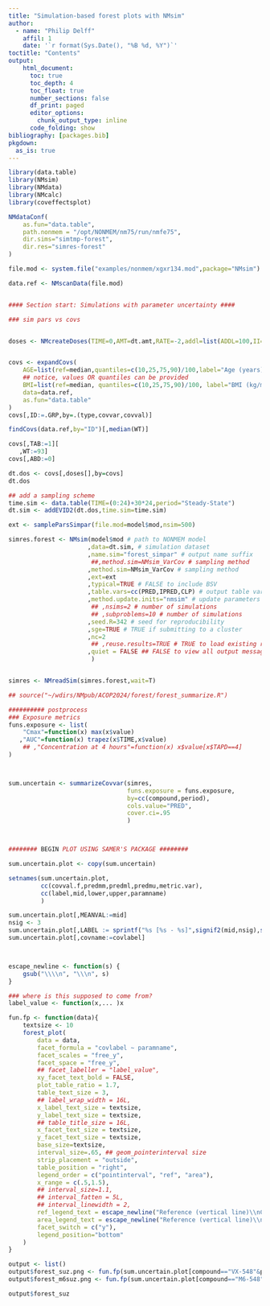 ```yaml
---
title: "Simulation-based forest plots with NMsim"
author: 
  - name: "Philip Delff"
    affil: 1
	date: '`r format(Sys.Date(), "%B %d, %Y")`'
toctitle: "Contents"
output:
    html_document:
      toc: true
      toc_depth: 4
      toc_float: true
      number_sections: false
      df_print: paged
      editor_options:
        chunk_output_type: inline
      code_folding: show
bibliography: [packages.bib]
pkgdown:
  as_is: true
---
```



```r
library(data.table)
library(NMsim)
library(NMdata)
library(NMcalc)
library(coveffectsplot)

NMdataConf(
    as.fun="data.table",
    path.nonmem = "/opt/NONMEM/nm75/run/nmfe75",
    dir.sims="simtmp-forest",
    dir.res="simres-forest"
)

```

```r
file.mod <- system.file("examples/nonmem/xgxr134.mod",package="NMsim")

data.ref <- NMscanData(file.mod)


#### Section start: Simulations with parameter uncertainty ####

### sim pars vs covs


doses <- NMcreateDoses(TIME=0,AMT=dt.amt,RATE=-2,addl=list(ADDL=100,II=24),col.id=NA)


covs <- expandCovs(
    AGE=list(ref=median,quantiles=c(10,25,75,90)/100,label="Age (years)"),
    ## notice, values OR quantiles can be provided
    BMI=list(ref=median, quantiles=c(10,25,75,90)/100, label="BMI (kg/m2)"),
    data=data.ref,
    as.fun="data.table"
)
covs[,ID:=.GRP,by=.(type,covvar,covval)]

findCovs(data.ref,by="ID")[,median(WT)]

covs[,TAB:=1][
   ,WT:=93]
covs[,ABD:=0]

dt.dos <- covs[,doses[],by=covs]
dt.dos

## add a sampling scheme
time.sim <- data.table(TIME=(0:24)+30*24,period="Steady-State")
dt.sim <- addEVID2(dt.dos,time.sim=time.sim)
```

```r
ext <- sampleParsSimpar(file.mod=model$mod,nsim=500)

simres.forest <- NMsim(model$mod # path to NONMEM model
                      ,data=dt.sim, # simulation dataset
                      ,name.sim="forest_simpar" # output name suffix
                       ##,method.sim=NMsim_VarCov # sampling method
                      ,method.sim=NMsim_VarCov # sampling method
                      ,ext=ext
                      ,typical=TRUE # FALSE to include BSV
                      ,table.vars=cc(PRED,IPRED,CLP) # output table variables
                      ,method.update.inits="nmsim" # update parameters from ext
                       ## ,nsims=2 # number of simulations
                       ## ,subproblems=10 # number of simulations
                      ,seed.R=342 # seed for reproducibility
                      ,sge=TRUE # TRUE if submitting to a cluster
                      ,nc=2
                       ## ,reuse.results=TRUE # TRUE to load existing results
                      ,quiet = FALSE ## FALSE to view all output messages
                       )


simres <- NMreadSim(simres.forest,wait=T)

## source("~/wdirs/NMpub/ACOP2024/forest/forest_summarize.R")

########## postprocess
### Exposure metrics
funs.exposure <- list(
    "Cmax"=function(x) max(x$value)
   ,"AUC"=function(x) trapez(x$TIME,x$value)
    ## ,"Concentration at 4 hours"=function(x) x$value[x$TAPD==4]
)



sum.uncertain <- summarizeCovvar(simres,
                                 funs.exposure = funs.exposure,
                                 by=cc(compound,period),
                                 cols.value="PRED",
                                 cover.ci=.95
                                 )



######## BEGIN PLOT USING SAMER'S PACKAGE ########

sum.uncertain.plot <- copy(sum.uncertain)

setnames(sum.uncertain.plot,
         cc(covval.f,predmm,predml,predmu,metric.var),
         cc(label,mid,lower,upper,paramname)
         )

sum.uncertain.plot[,MEANVAL:=mid]
nsig <- 3
sum.uncertain.plot[,LABEL := sprintf("%s [%s - %s]",signif2(mid,nsig),signif2(lower,nsig),signif2(upper,nsig))]
sum.uncertain.plot[,covname:=covlabel]



escape_newline <- function(s) {
    gsub("\\\\n", "\\\n", s)
}

### where is this supposed to come from?
label_value <- function(x,... )x

fun.fp <- function(data){
    textsize <- 10
    forest_plot(
        data = data,
        facet_formula = "covlabel ~ paramname", 
        facet_scales = "free_y",
        facet_space = "free_y",
        ## facet_labeller = "label_value",
        xy_facet_text_bold = FALSE, 
        plot_table_ratio = 1.7, 
        table_text_size = 3,
        ## label_wrap_width = 16L,
        x_label_text_size = textsize,
        y_label_text_size = textsize, 
        ## table_title_size = 16L,
        x_facet_text_size = textsize, 
        y_facet_text_size = textsize,
        base_size=textsize,
        interval_size=.65, ## geom_pointerinterval size
        strip_placement = "outside",
        table_position = "right",
        legend_order = c("pointinterval", "ref", "area"),
        x_range = c(.5,1.5),
        ## interval_size=1.1,
        ## interval_fatten = 5L,
        ## interval_linewidth = 2,
        ref_legend_text = escape_newline("Reference (vertical line)\\nClinically relevant limits 0.8-1.25 (colored area)"),
        area_legend_text = escape_newline("Reference (vertical line)\\nClinically relevant limits 0.8-1.25 (colored area)"),
        facet_switch = c("y"),
        legend_position="bottom"
    )
}

output <- list()
output$forest_suz.png <- fun.fp(sum.uncertain.plot[compound=="VX-548"&period=="Steady-State"])
output$forest_m6suz.png <- fun.fp(sum.uncertain.plot[compound=="M6-548"&period=="Steady-State"])

output$forest_suz


```
